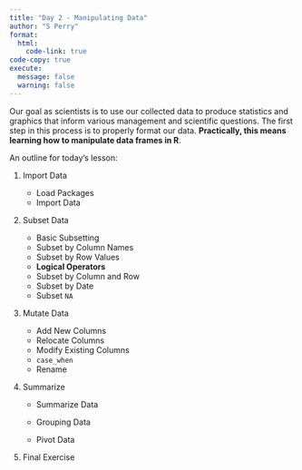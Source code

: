 ```yaml
---
title: "Day 2 - Manipulating Data"
author: "S Perry"
format:
  html:
    code-link: true
code-copy: true
execute: 
  message: false
  warning: false
---
```


Our goal as scientists is to use our collected data to produce statistics and graphics that inform various management and scientific questions. The first step in this process is to properly format our data. **Practically, this means learning how to manipulate data frames in R**.

An outline for today's lesson:

1.  Import Data

    -   Load Packages
    -   Import Data

2.  Subset Data

    -   Basic Subsetting
    -   Subset by Column Names
    -   Subset by Row Values
    -   **Logical Operators**
    -   Subset by Column and Row
    -   Subset by Date
    -   Subset `NA`

3.  Mutate Data

    -   Add New Columns
    -   Relocate Columns
    -   Modify Existing Columns
    -   `case_when`
    -   Rename

4.  Summarize

    -   Summarize Data

    -   Grouping Data

    -   Pivot Data

5.  Final Exercise
